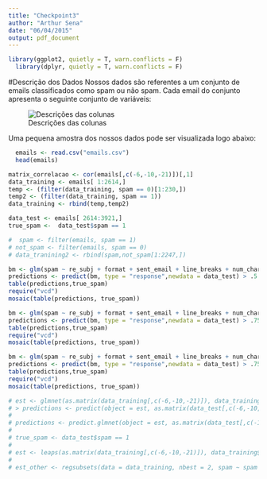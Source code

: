 ```yaml
---
title: "Checkpoint3"
author: "Arthur Sena"
date: "06/04/2015"
output: pdf_document
---
```

```r
library(ggplot2, quietly = T, warn.conflicts = F)
  library(dplyr, quietly = T, warn.conflicts = F)
```


#Descrição dos Dados
Nossos dados são referentes a um conjunto de emails classificados como spam ou não spam. Cada email do conjunto apresenta o seguinte conjunto de variáveis:

![Descrições das colunas](emails_descricoes.png)

Uma pequena amostra dos nossos dados pode ser visualizada logo abaixo:

```r
  emails <- read.csv("emails.csv")
  head(emails)
```


```r
matrix_correlacao <- cor(emails[,c(-6,-10,-21)])[,1]
data_training <- emails[ 1:2614,]
temp <- (filter(data_training, spam == 0)[1:230,])
temp2 <- (filter(data_training, spam == 1))
data_training <- rbind(temp,temp2)

data_test <- emails[ 2614:3921,]
true_spam <-  data_test$spam == 1

#  spam <- filter(emails, spam == 1)
# not_spam <- filter(emails, spam == 0)
# data_tranining2 <- rbind(spam,not_spam[1:2247,])

bm <- glm(spam ~ re_subj + format + sent_email + line_breaks + num_char, data = data_training)
predictions <- predict(bm, type = "response",newdata = data_test) > .5
table(predictions,true_spam)
require("vcd")
mosaic(table(predictions, true_spam))

bm <- glm(spam ~ re_subj + format + sent_email + line_breaks + num_char, data = data_training)
predictions <- predict(bm, type = "response",newdata = data_test) > .75
table(predictions,true_spam)
require("vcd")
mosaic(table(predictions, true_spam))

bm <- glm(spam ~ re_subj + format + sent_email + line_breaks + num_char +exclaim_subj  +urgent_subj +winner + inherit	+viagra+	password	, data = data_training)
predictions <- predict(bm, type = "response",newdata = data_test) > .75
table(predictions,true_spam)
require("vcd")
mosaic(table(predictions, true_spam))

# est <- glmnet(as.matrix(data_training[,c(-6,-10,-21)]), data_training$spam , family="binomial")
# > predictions <- predict(object = est, as.matrix(data_test[,c(-6,-10,-21)]), type="response")
# 
# predictions <- predict.glmnet(object = est, as.matrix(data_test[,c(-1,-6,-10,-21)]), type="link", s = c(1)) > 0
# 
# true_spam <- data_test$spam == 1
# 
# est <- leaps(as.matrix(data_training[,c(-6,-10,-21)]), data_training$spam,names = names(data_training[,c(-6,-10,-21)]),method = "r2",nbest = 1)
# 
# est_other <- regsubsets(data = data_training, nbest = 2, spam ~ spam    +to_multiple  +from+	cc	+sent_email)
```

